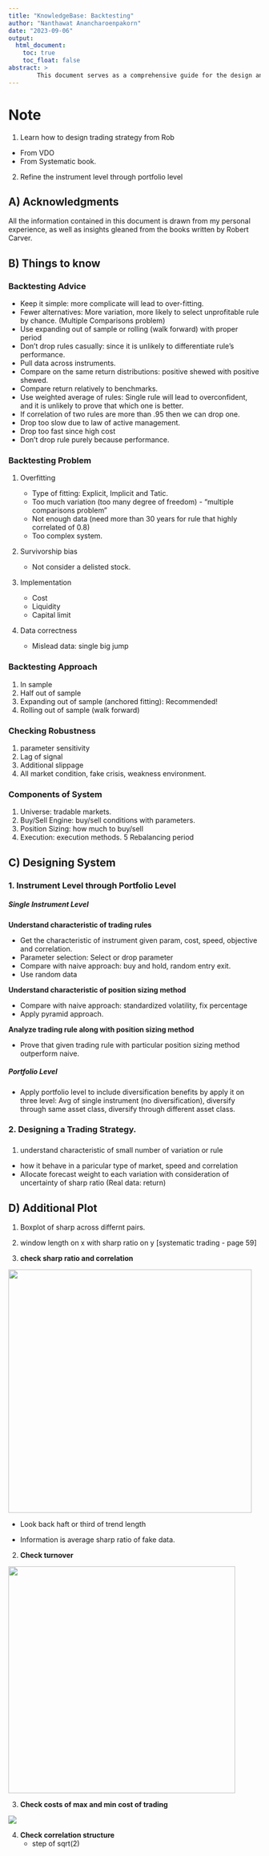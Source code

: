 ```yaml
---
title: "KnowledgeBase: Backtesting"
author: "Nanthawat Anancharoenpakorn"
date: "2023-09-06"
output: 
  html_document:
    toc: true
    toc_float: false
abstract: >
        This document serves as a comprehensive guide for the design and development of trading systems. It consolidates essential methodologies, best practices, and empirical techniques crucial for creating robust and efficient trading models.
---
```


# Note

1.  Learn how to design trading strategy from Rob

-   From VDO
-   From Systematic book.

2.  Refine the instrument level through portfolio level

## A) Acknowledgments

All the information contained in this document is drawn from my personal experience, as well as insights gleaned from the books written by Robert Carver.

## B) Things to know

### Backtesting Advice

-   Keep it simple: more complicate will lead to over-fitting.
-   Fewer alternatives: More variation, more likely to select unprofitable rule by chance. (Multiple Comparisons problem)
-   Use expanding out of sample or rolling (walk forward) with proper period
-   Don't drop rules casually: since it is unlikely to differentiate rule's performance.
-   Pull data across instruments.
-   Compare on the same return distributions: positive shewed with positive shewed.
-   Compare return relatively to benchmarks.
-   Use weighted average of rules: Single rule will lead to overconfident, and it is unlikely to prove that which one is better.
-   If correlation of two rules are more than .95 then we can drop one.
-   Drop too slow due to law of active management.
-   Drop too fast since high cost
-   Don't drop rule purely because performance.

### Backtesting Problem

1.  Overfitting

    -   Type of fitting: Explicit, Implicit and Tatic.
    -   Too much variation (too many degree of freedom) - "multiple comparisons problem"
    -   Not enough data (need more than 30 years for rule that highly correlated of 0.8)
    -   Too complex system.

2.  Survivorship bias

    -   Not consider a delisted stock.

3.  Implementation

    -   Cost
    -   Liquidity
    -   Capital limit

4.  Data correctness

    -   Mislead data: single big jump

### Backtesting Approach

1.  In sample
2.  Half out of sample
3.  Expanding out of sample (anchored fitting): Recommended!
4.  Rolling out of sample (walk forward)

### Checking Robustness

1.  parameter sensitivity
2.  Lag of signal
3.  Additional slippage
4.  All market condition, fake crisis, weakness environment.

### Components of System

1.  Universe: tradable markets.
2.  Buy/Sell Engine: buy/sell conditions with parameters.
3.  Position Sizing: how much to buy/sell
4.  Execution: execution methods. 5 Rebalancing period

## C) Designing System

### 1. Instrument Level through Portfolio Level

##### Single Instrument Level

**Understand characteristic of trading rules**

-   Get the characteristic of instrument given param, cost, speed, objective and correlation.
-   Parameter selection: Select or drop parameter
-   Compare with naive approach: buy and hold, random entry exit.
-   Use random data

**Understand characteristic of position sizing method**

-   Compare with naive approach: standardized volatility, fix percentage
-   Apply pyramid approach.

**Analyze trading rule along with position sizing method**

-   Prove that given trading rule with particular position sizing method outperform naive.

##### Portfolio Level

-   Apply portfolio level to include diversification benefits by apply it on three level: Avg of single instrument (no diversification), diversify through same asset class, diversify through different asset class.

### 2. Designing a Trading Strategy.

### 

1.  understand characteristic of small number of variation or rule

-   how it behave in a paricular type of market, speed and correlation
-   Allocate forecast weight to each variation with consideration of uncertainty of sharp ratio (Real data: return)

## D) Additional Plot

1.  Boxplot of sharp across differnt pairs.

2.  window length on x with sharp ratio on y [systematic trading - page 59]

3.  **check sharp ratio and correlation**

![](images/Screenshot%202566-09-06%20at%2020.35.28.png){width="486"}

-   Look back haft or third of trend length

-   Information is average sharp ratio of fake data.

2.  **Check turnover**

![](images/Screenshot%202566-09-06%20at%2020.35.28-01.png){width="453"}

3.  **Check costs of max and min cost of trading**

![](images/Screenshot%202566-09-06%20at%2020.40.44.png)

4.  **Check correlation structure**
    -   step of sqrt(2)
